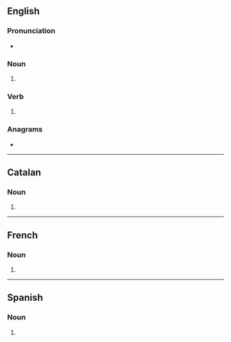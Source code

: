 {{also|Raves}}
==English==

===Pronunciation===
* {{IPA|/ɹeɪvz/|lang=en}}

===Noun===
{{head|en|noun plural form}}

# {{plural of|rave|lang=en}}

===Verb===
{{head|en|verb form}}

# {{en-third-person singular of|rave}}

===Anagrams===
* {{anagrams|en|AVREs|avers|sarve|saver|vares|veras}}

----

==Catalan==

===Noun===
{{head|ca|noun form}}

# {{plural of|rave|lang=ca}}

----

==French==

===Noun===
{{head|fr|noun plural form|g=?}}

# {{plural of|rave|lang=fr}}

----

==Spanish==

===Noun===
{{head|es|noun form|g=f-p}}

# {{plural of|rave|lang=es}}
